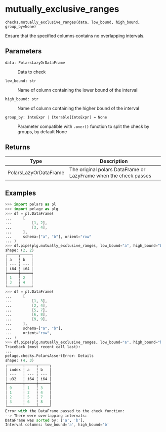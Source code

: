 # mutually_exclusive_ranges { #pelage.checks.mutually_exclusive_ranges }

`checks.mutually_exclusive_ranges(data, low_bound, high_bound, group_by=None)`

Ensure that the specified columns contains no overlapping intervals.

## Parameters

<code><span class="parameter-name">data</span><span class="parameter-annotation-sep">:</span> <span class="parameter-annotation">PolarsLazyOrDataFrame</span></code>

:   Data to check

<code><span class="parameter-name">low_bound</span><span class="parameter-annotation-sep">:</span> <span class="parameter-annotation">str</span></code>

:   Name of column containing the lower bound of the interval

<code><span class="parameter-name">high_bound</span><span class="parameter-annotation-sep">:</span> <span class="parameter-annotation">str</span></code>

:   Name of column containing the higher bound of the interval

<code><span class="parameter-name">group_by</span><span class="parameter-annotation-sep">:</span> <span class="parameter-annotation">IntoExpr \| Iterable\[IntoExpr\]</span> <span class="parameter-default-sep">=</span> <span class="parameter-default">None</span></code>

:   Parameter compatible with `.over()` function to split the check by groups,
    by default None

## Returns

| Type                  | Description                                                      |
|-----------------------|------------------------------------------------------------------|
| PolarsLazyOrDataFrame | The original polars DataFrame or LazyFrame when the check passes |

## Examples

```python
>>> import polars as pl
>>> import pelage as plg
>>> df = pl.DataFrame(
...     [
...         [1, 2],
...         [3, 4],
...     ],
...     schema=["a", "b"], orient="row"
... )
>>> df.pipe(plg.mutually_exclusive_ranges, low_bound="a", high_bound="b")
shape: (2, 2)
┌─────┬─────┐
│ a   ┆ b   │
│ --- ┆ --- │
│ i64 ┆ i64 │
╞═════╪═════╡
│ 1   ┆ 2   │
│ 3   ┆ 4   │
└─────┴─────┘
>>> df = pl.DataFrame(
...     [
...         [1, 3],
...         [2, 4],
...         [5, 7],
...         [6, 8],
...         [9, 9],
...     ],
...     schema=["a", "b"],
...     orient="row",
... )
>>> df.pipe(plg.mutually_exclusive_ranges, low_bound="a", high_bound="b")
Traceback (most recent call last):
...
pelage.checks.PolarsAssertError: Details
shape: (4, 3)
┌───────┬─────┬─────┐
│ index ┆ a   ┆ b   │
│ ---   ┆ --- ┆ --- │
│ u32   ┆ i64 ┆ i64 │
╞═══════╪═════╪═════╡
│ 0     ┆ 1   ┆ 3   │
│ 1     ┆ 2   ┆ 4   │
│ 2     ┆ 5   ┆ 7   │
│ 3     ┆ 6   ┆ 8   │
└───────┴─────┴─────┘
Error with the DataFrame passed to the check function:
--> There were overlapping intervals:
DataFrame was sorted by: ['a', 'b'],
Interval columns: low_bound='a', high_bound='b'
```
